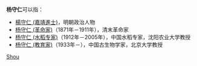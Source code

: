 '''杨守仁'''可以指：
* [[楊守仁_(嘉靖進士)|楊守仁 (嘉靖進士)]]，明朝政治人物
* [[杨守仁_(革命家)|杨守仁 (革命家)]]（1871年－1911年），清末革命家
* [[杨守仁_(水稻专家)|杨守仁 (水稻专家)]]（1912年－2005年），中国水稻专家，沈阳农业大学教授
* [[杨守仁_(教育家)|杨守仁 (教育家)]]（1933年－），中国古生物学家，北京大学教授

{{disamb}}

[[Category:三字杨姓人名消歧义|Shou]]